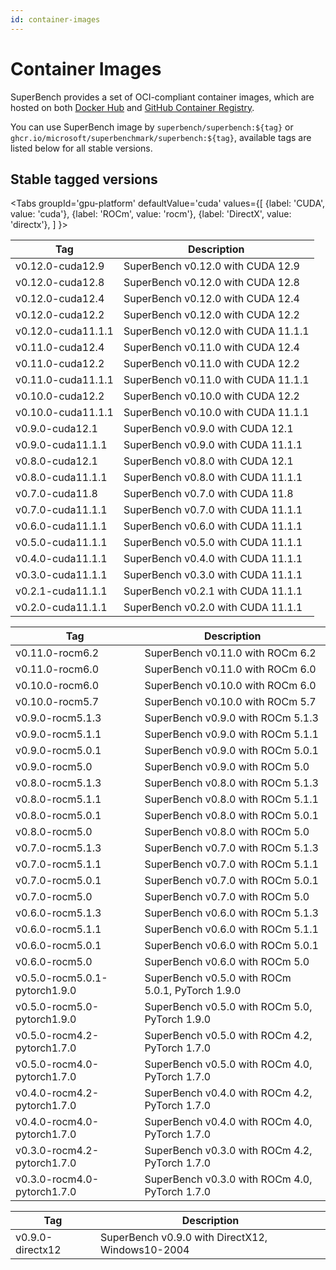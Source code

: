 ```yaml
---
id: container-images
---
```




# Container Images

SuperBench provides a set of OCI-compliant container images,
which are hosted on both [Docker Hub](https://hub.docker.com/r/superbench/superbench/tags)
and [GitHub Container Registry](https://github.com/microsoft/superbenchmark/pkgs/container/superbenchmark%2Fsuperbench).

You can use SuperBench image by `superbench/superbench:${tag}` or `ghcr.io/microsoft/superbenchmark/superbench:${tag}`,
available tags are listed below for all stable versions.

## Stable tagged versions

<Tabs
  groupId='gpu-platform'
  defaultValue='cuda'
  values={[
    {label: 'CUDA', value: 'cuda'},
    {label: 'ROCm', value: 'rocm'},
    {label: 'DirectX', value: 'directx'},
  ]
}>
<TabItem value='cuda'>

| Tag                | Description                         |
|--------------------|-------------------------------------|
| v0.12.0-cuda12.9   | SuperBench v0.12.0 with CUDA 12.9   |
| v0.12.0-cuda12.8   | SuperBench v0.12.0 with CUDA 12.8   |
| v0.12.0-cuda12.4   | SuperBench v0.12.0 with CUDA 12.4   |
| v0.12.0-cuda12.2   | SuperBench v0.12.0 with CUDA 12.2   |
| v0.12.0-cuda11.1.1 | SuperBench v0.12.0 with CUDA 11.1.1 |
| v0.11.0-cuda12.4   | SuperBench v0.11.0 with CUDA 12.4   |
| v0.11.0-cuda12.2   | SuperBench v0.11.0 with CUDA 12.2   |
| v0.11.0-cuda11.1.1 | SuperBench v0.11.0 with CUDA 11.1.1 |
| v0.10.0-cuda12.2   | SuperBench v0.10.0 with CUDA 12.2   |
| v0.10.0-cuda11.1.1 | SuperBench v0.10.0 with CUDA 11.1.1 |
| v0.9.0-cuda12.1    | SuperBench v0.9.0 with CUDA 12.1    |
| v0.9.0-cuda11.1.1  | SuperBench v0.9.0 with CUDA 11.1.1  |
| v0.8.0-cuda12.1    | SuperBench v0.8.0 with CUDA 12.1    |
| v0.8.0-cuda11.1.1  | SuperBench v0.8.0 with CUDA 11.1.1  |
| v0.7.0-cuda11.8    | SuperBench v0.7.0 with CUDA 11.8    |
| v0.7.0-cuda11.1.1  | SuperBench v0.7.0 with CUDA 11.1.1  |
| v0.6.0-cuda11.1.1  | SuperBench v0.6.0 with CUDA 11.1.1  |
| v0.5.0-cuda11.1.1  | SuperBench v0.5.0 with CUDA 11.1.1  |
| v0.4.0-cuda11.1.1  | SuperBench v0.4.0 with CUDA 11.1.1  |
| v0.3.0-cuda11.1.1  | SuperBench v0.3.0 with CUDA 11.1.1  |
| v0.2.1-cuda11.1.1  | SuperBench v0.2.1 with CUDA 11.1.1  |
| v0.2.0-cuda11.1.1  | SuperBench v0.2.0 with CUDA 11.1.1  |

</TabItem>
<TabItem value='rocm'>

| Tag                           | Description                                      |
|-------------------------------|--------------------------------------------------|
| v0.11.0-rocm6.2               | SuperBench v0.11.0 with ROCm 6.2                 |
| v0.11.0-rocm6.0               | SuperBench v0.11.0 with ROCm 6.0                 |
| v0.10.0-rocm6.0               | SuperBench v0.10.0 with ROCm 6.0                 |
| v0.10.0-rocm5.7               | SuperBench v0.10.0 with ROCm 5.7                 |
| v0.9.0-rocm5.1.3              | SuperBench v0.9.0 with ROCm 5.1.3                |
| v0.9.0-rocm5.1.1              | SuperBench v0.9.0 with ROCm 5.1.1                |
| v0.9.0-rocm5.0.1              | SuperBench v0.9.0 with ROCm 5.0.1                |
| v0.9.0-rocm5.0                | SuperBench v0.9.0 with ROCm 5.0                  |
| v0.8.0-rocm5.1.3              | SuperBench v0.8.0 with ROCm 5.1.3                |
| v0.8.0-rocm5.1.1              | SuperBench v0.8.0 with ROCm 5.1.1                |
| v0.8.0-rocm5.0.1              | SuperBench v0.8.0 with ROCm 5.0.1                |
| v0.8.0-rocm5.0                | SuperBench v0.8.0 with ROCm 5.0                  |
| v0.7.0-rocm5.1.3              | SuperBench v0.7.0 with ROCm 5.1.3                |
| v0.7.0-rocm5.1.1              | SuperBench v0.7.0 with ROCm 5.1.1                |
| v0.7.0-rocm5.0.1              | SuperBench v0.7.0 with ROCm 5.0.1                |
| v0.7.0-rocm5.0                | SuperBench v0.7.0 with ROCm 5.0                  |
| v0.6.0-rocm5.1.3              | SuperBench v0.6.0 with ROCm 5.1.3                |
| v0.6.0-rocm5.1.1              | SuperBench v0.6.0 with ROCm 5.1.1                |
| v0.6.0-rocm5.0.1              | SuperBench v0.6.0 with ROCm 5.0.1                |
| v0.6.0-rocm5.0                | SuperBench v0.6.0 with ROCm 5.0                  |
| v0.5.0-rocm5.0.1-pytorch1.9.0 | SuperBench v0.5.0 with ROCm 5.0.1, PyTorch 1.9.0 |
| v0.5.0-rocm5.0-pytorch1.9.0   | SuperBench v0.5.0 with ROCm 5.0, PyTorch 1.9.0   |
| v0.5.0-rocm4.2-pytorch1.7.0   | SuperBench v0.5.0 with ROCm 4.2, PyTorch 1.7.0   |
| v0.5.0-rocm4.0-pytorch1.7.0   | SuperBench v0.5.0 with ROCm 4.0, PyTorch 1.7.0   |
| v0.4.0-rocm4.2-pytorch1.7.0   | SuperBench v0.4.0 with ROCm 4.2, PyTorch 1.7.0   |
| v0.4.0-rocm4.0-pytorch1.7.0   | SuperBench v0.4.0 with ROCm 4.0, PyTorch 1.7.0   |
| v0.3.0-rocm4.2-pytorch1.7.0   | SuperBench v0.3.0 with ROCm 4.2, PyTorch 1.7.0   |
| v0.3.0-rocm4.0-pytorch1.7.0   | SuperBench v0.3.0 with ROCm 4.0, PyTorch 1.7.0   |

</TabItem>
<TabItem value='directx'>

| Tag                           | Description                                      |
|-------------------------------|--------------------------------------------------|
| v0.9.0-directx12              | SuperBench v0.9.0 with DirectX12, Windows10-2004 |

</TabItem>
</Tabs>
